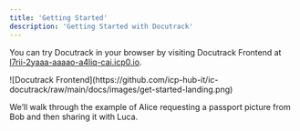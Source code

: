 ```yaml
---
title: 'Getting Started'
description: 'Getting Started with Docutrack'
---
```

You can try Docutrack in your browser by visiting Docutrack Frontend at [l7rii-2yaaa-aaaao-a4liq-cai.icp0.io](https://l7rii-2yaaa-aaaao-a4liq-cai.icp0.io/).

<Frame>
![Docutrack Frontend](https://github.com/icp-hub-it/ic-docutrack/raw/main/docs/images/get-started-landing.png)
</Frame>

We’ll walk through the example of Alice requesting a passport picture from Bob and then sharing it with Luca.
